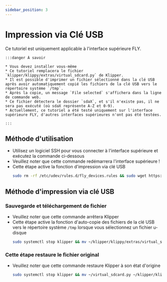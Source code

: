 ```yaml
---
sidebar_position: 3
---
```


# Impression via Clé USB

Ce tutoriel est uniquement applicable à l'interface supérieure FLY.

    :::danger À savoir

    * Vous devez installer vous-même
    * Ce tutoriel remplacera le fichier `klipper/klippy/extras/virtual_sdcard.py` de Klipper.
    * Il est possible d'imprimer un fichier sélectionné dans la clé USB après avoir automatiquement copié les fichiers de la clé USB vers le répertoire système `/tmp`.
    * Après la copie, un message `File selected` s'affichera dans la ligne de commande web.
    * Ce fichier détectera le dossier `sdaX`, et s'il n'existe pas, il ne sera pas exécuté (où sdaX représente A-Z et 0-9).
    * Actuellement, ce tutoriel a été testé uniquement sur l'interface supérieure FLY, d'autres interfaces supérieures n'ont pas été testées.

    :::

## Méthode d'utilisation

* Utilisez un logiciel SSH pour vous connecter à l'interface supérieure et exécutez la commande ci-dessous
* Veuillez noter que cette commande redémarrera l'interface supérieure !
* Cette étape active la fonction d'impression via clé USB
    ```bash
    sudo rm -rf /etc/udev/rules.d/fly_devices.rules && sudo wget https://cdn.mellow.klipper.cn/Utils/fly_devices.rules -O /etc/udev/rules.d/fly_devices.rules > /dev/null 2>&1 && sudo chmod +x /etc/udev/rules.d/fly_devices.rules && sudo service udev restart && sudo reboot
    ```

## Méthode d'impression via clé USB

### Sauvegarde et téléchargement de fichier

* Veuillez noter que cette commande arrêtera Klipper
* Cette étape active la fonction d'auto-copie des fichiers de la clé USB vers le répertoire système `/tmp` lorsque vous sélectionnez un fichier u-disque
    ```bash
    sudo systemctl stop klipper && mv ~/klipper/klippy/extras/virtual_sdcard.py ~/virtual_sdcard.py && curl -kfsSL https://cdn.mellow.klipper.cn/firmware/virtual_sdcard.py -o ~/klipper/klippy/extras/virtual_sdcard.py && sudo systemctl restart klipper
    ```

### Cette étape restaure le fichier original

* Veuillez noter que cette commande restaure Klipper à son état d'origine
    ```bash
    sudo systemctl stop klipper && mv ~/virtual_sdcard.py ~/klipper/klippy/extras/virtual_sdcard.py && sudo systemctl restart klipper
    ```

